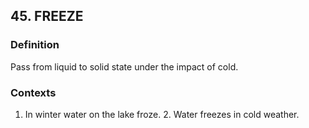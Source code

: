 ## 45. FREEZE
### Definition
Pass from liquid to solid state under the impact of cold.

### Contexts
1. In winter water on the lake froze. 2. Water freezes in cold weather.

